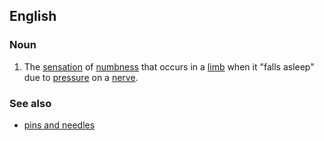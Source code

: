 ==English==

===Noun===
{{en-noun|-}}

#The [[sensation]] of [[numbness]] that occurs in a [[limb]] when it "falls asleep" due to [[pressure]] on a [[nerve]].

===See also===
*[[pins and needles]]